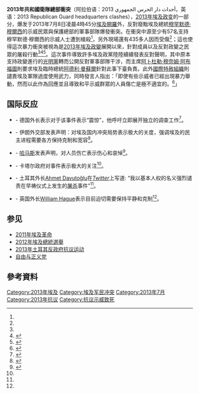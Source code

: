 {{Infobox Civil Conflict
| conflict = 2013年共和國衛隊總部衝突<br>أحداث دار الحرس الجمهوري 2013
| partof = [[2013年埃及政變事後影響|2013年埃及政變]]和{{Link-en|2011年埃及革命後之行動|Aftermath of the 2011 Egyptian revolution}}
| image =
| caption =
| date = 2013年7月8日～
| place = {{flagicon|Egypt}} [[埃及|埃及]][[開羅|開羅]]{{Link-en|赫利奧波利斯 (開羅郊區)|Heliopolis (Cairo suburb)|赫利奧波利斯}}{{Link-en|共和國衛隊 (埃及)|Republican Guard (Egypt)|共和國衛隊}}總部<br />{{Coord|30|04|51|N|31|19|00|E|source:nowiki_region:RU_type:event|display = inline,title}}
| domain =
| casus =
| goals =
| methods =
| result =
| combatant1 = 时任总统[[穆爾西|穆爾西]]支持者<ref>{{Cite web |url= http://www.npr.org/2013/07/08/199929861/the-latest-news-from-egypt |title= Dozens Die In Clashes Outside Cairo's Republican Guard HQ |author= David Greene和Soraya Sarhaddi Nelson |date= 2013年7月8日 |publisher= [[全國公共廣播電台|全國公共廣播電台]] |language= en |accessdate= 2013年7月12日 |quote=  |archive-date= 2013年12月2日 |archive-url= https://www.webcitation.org/6LZMupiRe?url=http://www.npr.org/2013/07/08/199929861/the-latest-news-from-egypt |dead-url= no }}</ref><br />{{Link-en|埃及穆斯林兄弟會|Muslim Brotherhood in Egypt}}<ref name = "福斯新聞頻道">{{Cite web |url= http://www.foxnews.com/world/2013/07/08/at-least-5-dead-in-new-egypt-clashes/ |title= At least 54 killed in clashes at Cairo Republican Guard headquarters |author=  |date= 2013年7月8日 |publisher= [[福斯新聞頻道|福斯新聞頻道]] |language= en |accessdate= 2013年7月12日 |quote=  |archive-date= 2015年9月24日 |archive-url= https://web.archive.org/web/20150924183014/http://www.foxnews.com/world/2013/07/08/at-least-5-dead-in-new-egypt-clashes/ |dead-url= no }}</ref>
| combatant2 = [[埃及武裝部隊|埃及武裝部隊]]（{{Link-en|共和國衛隊 (埃及)|Republican Guard (Egypt)|共和國衛隊}}和{{Link-en|埃及陸軍|Egyptian Army}}）<br />{{Link-en|埃及執法單位|Law enforcement in Egypt}}
| commander1 = [[穆罕默德·巴迪|穆罕默德·巴迪]]（[[穆斯林兄弟會|穆斯林兄弟會]]最高負責人）
| commander2 = [[阿卜杜勒-法塔赫·塞西|阿卜杜勒-法塔赫·塞西]]（{{Link-en|埃及國防部部長列表|List of Ministers of Defence of Egypt|埃及國防部部長}}暨最高統帥）
| person1 =
| person2 =
| strength1 =
| strength2 =
| casualties1 = 57人死亡<br />超過435人受傷<ref name = "Charlene Gubash">{{Cite web |url= http://worldnews.nbcnews.com/_news/2013/07/08/19347026-51-dead-435-hurt-in-clashes-near-pro-morsi-sit-in |title= 51 dead, 435 hurt in clashes near pro-Morsi sit-in |author= Charlene Gubash和Jason Cumming |date= 2013年7月8日 |publisher= {{Link-en|NBCNews.com|NBCNews.com}} |language= en |accessdate= 2013年7月12日 |quote=  |archive-date= 2017年8月14日 |archive-url= https://web.archive.org/web/20170814222928/http://worldnews.nbcnews.com/_news/2013/07/08/19347026-51-dead-435-hurt-in-clashes-near-pro-morsi-sit-in |dead-url= no }}</ref><ref name = "BBC阿拉伯語網">{{Cite web |url= http://www.masrawy.com/news/egypt/politics/2013/july/10/5671248.aspx |title= الطب الشرعي: ارتفاع حصيلة الجثث في أحداث الحرس الجمهوري إلى 57 جثة |author=  |date= 2013年7月8日 |publisher= {{Link-en|BBC阿拉伯語網|BBC Arabic}} |language=  |accessdate= 2013年7月12日 |quote=  |archive-date= 2013年12月7日 |archive-url= https://www.webcitation.org/6LghL1rtF?url=http://www.masrawy.com/news/egypt/politics/2013/july/10/5671248.aspx |dead-url= no }}{{ar}}</ref>
| casualties2 = 3人死亡<br />4人受傷<ref name = "福斯新聞頻道"/><ref>{{Cite web |url= http://www.bbc.co.uk/arabic/middleeast/2013/07/130708_egypt_presser_national_guard.shtml |title= الجيش المصري: أحداث دار الحرس الجمهوري بدأت بهجوم مسلحين |author= عمر علي |date= 2013年7月10日 |publisher= {{Link-en|Masrawy|Masrawy}} |language=  |accessdate= 2013年7月12日 |quote=  |archive-date= 2014年4月27日 |archive-url= https://web.archive.org/web/20140427043325/http://www.bbc.co.uk/arabic/middleeast/2013/07/130708_egypt_presser_national_guard.shtml |dead-url= no }}{{ar}}</ref>
| notes = 
}}

'''2013年共和國衛隊總部衝突'''（阿拉伯语：أحداث دار الحرس الجمهوري 2013，英语：2013 Republican Guard headquarters clashes），[[2013年埃及政变|2013年埃及政变]]的一部分，爆发于2013年7月8日凌晨4時45分[[埃及|埃及]][[開羅|開羅]]{{Link-en|共和國衛隊 (埃及)|Republican Guard (Egypt)|共和國衛隊}}{{Link-ar|共和國衛隊總部|دار الحرس الجمهوري|總部}}外，反對廢黜埃及總統[[穆罕默德·穆爾西|穆罕默德·穆爾西]]的示威民眾與保護總部的軍事部隊爆發衝突。在衝突中源至少有57名支持穆罕默德·穆爾西的示威人士遭到槍殺<ref name = "BBC阿拉伯語網"/>，另外現場還有435多人因而受傷<ref name = "Charlene Gubash"/>；這也使得這次暴力衝突被視為是[[2013年埃及政變|2013年埃及政變]]展開以來，針對{{Link-en|埃及穆斯林兄弟會|Muslim Brotherhood in Egypt}}成員以及反對政變之民眾的屠殺行動<ref name = "Charlene Gubash"/><ref>{{Cite web |url= http://www.bbc.co.uk/arabic/middleeast/2013/07/130708_egypt_national_guards.shtml |title= مصر: تقارير عن عشرات القتلى والجرحى أمام الحرس الجمهوري جثة |author=  |date= 2013年7月8日 |publisher= {{Link-en|BBC阿拉伯語網|BBC Arabic}} |language=  |accessdate= 2013年7月12日 |quote=  |archive-date= 2013年9月5日 |archive-url= https://web.archive.org/web/20130905062220/http://www.bbc.co.uk/arabic/middleeast/2013/07/130708_egypt_national_guards.shtml |dead-url= no }}{{ar}}</ref><ref>{{Cite web |url= http://ara.reuters.com/article/topNews/idARACAE9B236C20130708 |title= مقتل 42 على الاقل في مصر والاخوان المسلمون يدعون لانتفاضة |author=  |date= 2013年7月8日 |publisher= [[路透社|路透社]] |language=  |accessdate= 2013年7月12日 |quote=  |archive-date= 2017年9月7日 |archive-url= https://web.archive.org/web/20170907215137/https://ara.reuters.com/article/topNews/idARACAE9B236C20130708 |dead-url= no }}{{ar}}</ref>。這次事件導致許多埃及政黨陸陸續續發表反對聲明，其中原本支持政變進行的[[光明黨|光明黨]]轉而公開反對軍事部隊干涉，而{{Link-en|強大埃及黨|Strong Egypt Party}}主席[[阿卜杜勒·穆奈姆·阿布福圖|阿卜杜勒·穆奈姆·阿布福圖]]則要求埃及臨時總統[[阿德利·曼蘇爾|阿德利·曼蘇爾]]針對此事下臺負責。此外[[國際特赦組織|國際特赦組織]]則譴責埃及軍隊過度使用武力，同時發言人指出：「即使有些示威者已經出現暴力舉動，然而以此作為回應並且導致和平示威群眾的人員傷亡是極不適宜的。<ref>{{Cite web |url= http://www.amnesty.org/en/for-media/press-releases/egypt-damning-evidence-points-security-forces-failures-2013-07-09 |title= Egypt: Damning evidence points to security forces’ failures |author=  |date= 2013年7月10日 |publisher= [[國際特赦組織|國際特赦組織]] |language= en |accessdate= 2013年7月12日 |quote=  |archive-date= 2013年11月29日 |archive-url= https://www.webcitation.org/6LV7QiiDK?url=http://www.amnesty.org/en/for-media/press-releases/egypt-damning-evidence-points-security-forces-failures-2013-07-09 |dead-url= no }}</ref>」

== 国际反应 ==
* {{flag|Germany}} - 德国外长表示对于该事件表示“震惊”，他呼吁立即展开独立的调查工作<ref>{{cite news|title=Governments condemn shootings in Egypt|url=http://www.huffingtonpost.com/huff-wires/20130708/eu-egypt-reaction-glance/|accessdate=8 July 2013|newspaper=[[Huffingtonpost|Huffingtonpost]]|date=8 July 2013|archive-date=2016-03-06|archive-url=https://web.archive.org/web/20160306221347/http://www.huffingtonpost.com/huff-wires/20130708/eu-egypt-reaction-glance/|dead-url=no}}</ref>。
* {{flag|Iran}} - 伊朗外交部发表声明：对埃及国内冲突局势表示极大的关度，强调埃及的民主进程需要各方保持克制和宽容<ref>{{Cite web |url=http://www.farsnews.com/newstext.php?nn=13920416001353 |title=Iran's reaction to the Egypt's clashes |accessdate=2013-07-12 |archive-date=2016-03-04 |archive-url=https://web.archive.org/web/20160304060245/http://www.farsnews.com/newstext.php?nn=13920416001353 |dead-url=no }}</ref>。
* {{flag|Palestine}} - [[哈马斯|哈马斯]]发表声明，对人员伤亡表示伤心和哀悼<ref name=":0">{{cite news|title=World governments condemn shootings in Egypt|url=http://english.ahram.org.eg/NewsContent/1/64/76020/Egypt/Politics-/World-governments-condemn-shootings-in-Egypt.aspx|accessdate=8 July 2013|newspaper=Ahram Online|date=8 July 2013|archive-date=2020-11-30|archive-url=https://web.archive.org/web/20201130145844/http://english.ahram.org.eg/NewsContent/1/64/76020/Egypt/Politics-/World-governments-condemn-shootings-in-Egypt.aspx|dead-url=no}}</ref>。
* {{flag|Qatar}} - 卡塔尔政府对事件表示极大的关注<ref name=":0" />。
* {{flag|Turkey}} - 土耳其外长[[Ahmet_Davutoğlu|Ahmet Davutoğlu]]在''[[Twitter|Twitter]]''上写道: “我以基本人权的名义强烈谴责在早祷仪式上发生的[[屠杀|屠杀]]事件”<ref name=":0" />。
* {{flag|United Kingdom}} - 英国外长[[William_Hague|William Hague]]表示目前迫切需要保持平静和克制<ref name=":0" />。

== 参见 ==
*[[2011年埃及革命|2011年埃及革命]]
*[[2012年埃及總統選舉|2012年埃及總統選舉]]
*[[2013年土耳其反政府抗议运动|2013年土耳其反政府抗议运动]]
*[[自由与正义党|自由与正义党]]

== 參考資料 ==
{{Reflist}}

[[Category:2013年埃及|Category:2013年埃及]]
[[Category:埃及军民冲突|Category:埃及军民冲突]]
[[Category:2013年7月|Category:2013年7月]]
[[Category:2013年抗议|Category:2013年抗议]]
[[Category:抗议示威致死|Category:抗议示威致死]]
